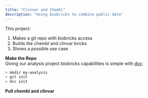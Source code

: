 ```yaml
---
title: "Clinvar and Chembl"
description: "Using biobricks to combine public data"
---
```


This project:  

  1. Makes a git repo with biobricks access
  2. Builds the chembl and clinvar bricks
  3. Shows a possible use case


**Make the Repo**  
Giving our analysis project biobricks capabilities is simple with [dvc](https://dvc.org/):
```bash
> mkdir my-analysis
> git init
> dvc init
```

**Pull chembl and clinvar**
```r

```